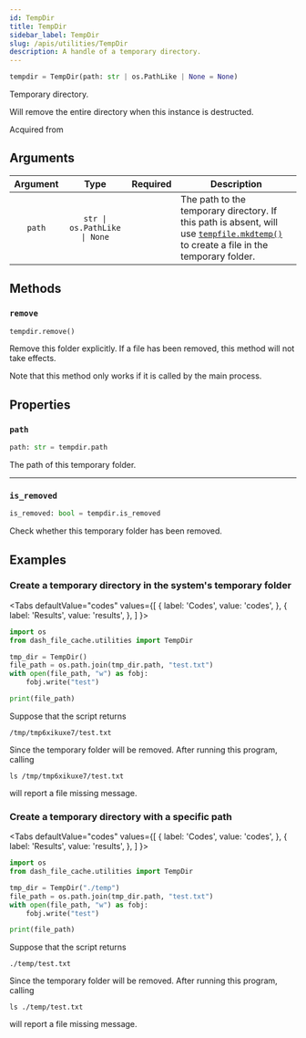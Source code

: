 ```yaml
---
id: TempDir
title: TempDir
sidebar_label: TempDir
slug: /apis/utilities/TempDir
description: A handle of a temporary directory.
---
```




<APITopBar type="class" source="utilities.py#L89" />

```python
tempdir = TempDir(path: str | os.PathLike | None = None)
```

Temporary directory.

Will remove the entire directory when this instance is destructed.

Acquired from

<IconLink href="https://docs.python.org/3/library/weakref.html#comparing-finalizers-with-del-methods" />

## Arguments

| Argument |             Type             | Required | <center>Description</center>                                                                                                                                            |
| :------: | :--------------------------: | :------: | ----------------------------------------------------------------------------------------------------------------------------------------------------------------------- |
|  `path`  | `str \| os.PathLike \| None` |          | The path to the temporary directory. If this path is absent, will use [`tempfile.mkdtemp()`<IconExternalLink/>][link-mkdtemp] to create a file in the temporary folder. |

## Methods

### <IconObjType type="method"/> `remove`

```python
tempdir.remove()
```

Remove this folder explicitly. If a file has been removed, this method will not take effects.

Note that this method only works if it is called by the main process.

## Properties

### <IconObjType type="param"/> `path`

```python
path: str = tempdir.path
```

The path of this temporary folder.

---

### <IconObjType type="param"/> `is_removed`

```python
is_removed: bool = tempdir.is_removed
```

Check whether this temporary folder has been removed.

## Examples

### <IconObjType type="term"/> Create a temporary directory in the system's temporary folder

<Tabs
  defaultValue="codes"
  values={[
    { label: 'Codes', value: 'codes', },
    { label: 'Results', value: 'results', },
  ]
}>

<TabItem value="codes">

```python
import os
from dash_file_cache.utilities import TempDir

tmp_dir = TempDir()
file_path = os.path.join(tmp_dir.path, "test.txt")
with open(file_path, "w") as fobj:
    fobj.write("test")

print(file_path)
```

</TabItem>

<TabItem value="results">

Suppose that the script returns

```
/tmp/tmp6xikuxe7/test.txt
```

Since the temporary folder will be removed. After running this program, calling

```shell
ls /tmp/tmp6xikuxe7/test.txt
```

will report a file missing message.

</TabItem>

</Tabs>

### <IconObjType type="term"/> Create a temporary directory with a specific path

<Tabs
  defaultValue="codes"
  values={[
    { label: 'Codes', value: 'codes', },
    { label: 'Results', value: 'results', },
  ]
}>

<TabItem value="codes">

```python
import os
from dash_file_cache.utilities import TempDir

tmp_dir = TempDir("./temp")
file_path = os.path.join(tmp_dir.path, "test.txt")
with open(file_path, "w") as fobj:
    fobj.write("test")

print(file_path)
```

</TabItem>

<TabItem value="results">

Suppose that the script returns

```
./temp/test.txt
```

Since the temporary folder will be removed. After running this program, calling

```shell
ls ./temp/test.txt
```

will report a file missing message.

</TabItem>

</Tabs>

[link-mkdtemp]: https://docs.python.org/3/library/tempfile.html#tempfile.mkdtemp
